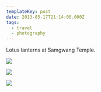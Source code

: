 ```yaml
---
templateKey: post
date: 2013-05-17T21:14:00.000Z
tags:
  - travel
  - photography
---
```

Lotus lanterns at Samgwang Temple.

![](../../assets/photos/20130515-IMG_6681.jpg)

![](../../assets/photos/20130515-IMG_6925.jpg)

![](../../assets/photos/20130515-IMG_6769.jpg)
